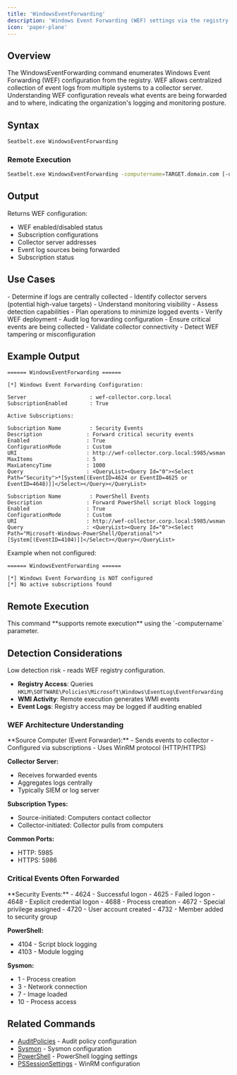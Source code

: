 ```yaml
---
title: 'WindowsEventForwarding'
description: 'Windows Event Forwarding (WEF) settings via the registry'
icon: 'paper-plane'
---
```


## Overview

The WindowsEventForwarding command enumerates Windows Event Forwarding (WEF) configuration from the registry. WEF allows centralized collection of event logs from multiple systems to a collector server. Understanding WEF configuration reveals what events are being forwarded and to where, indicating the organization's logging and monitoring posture.

## Syntax

```bash
Seatbelt.exe WindowsEventForwarding
```

### Remote Execution
```bash
Seatbelt.exe WindowsEventForwarding -computername=TARGET.domain.com [-username=DOMAIN\user -password=pass]
```

## Output

Returns WEF configuration:
- WEF enabled/disabled status
- Subscription configurations
- Collector server addresses
- Event log sources being forwarded
- Subscription status

## Use Cases

<Tabs>
  <Tab title="Red Team">
    - Determine if logs are centrally collected
    - Identify collector servers (potential high-value targets)
    - Understand monitoring visibility
    - Assess detection capabilities
    - Plan operations to minimize logged events
  </Tab>
  <Tab title="Blue Team">
    - Verify WEF deployment
    - Audit log forwarding configuration
    - Ensure critical events are being collected
    - Validate collector connectivity
    - Detect WEF tampering or misconfiguration
  </Tab>
</Tabs>

## Example Output

```
====== WindowsEventForwarding ======

[*] Windows Event Forwarding Configuration:

Server                    : wef-collector.corp.local
SubscriptionEnabled       : True

Active Subscriptions:

Subscription Name         : Security Events
Description              : Forward critical security events
Enabled                  : True
ConfigurationMode        : Custom
URI                      : http://wef-collector.corp.local:5985/wsman
MaxItems                 : 5
MaxLatencyTime           : 1000
Query                    : <QueryList><Query Id="0"><Select Path="Security">*[System[(EventID=4624 or EventID=4625 or EventID=4648)]]</Select></Query></QueryList>

Subscription Name         : PowerShell Events
Description              : Forward PowerShell script block logging
Enabled                  : True
ConfigurationMode        : Custom
URI                      : http://wef-collector.corp.local:5985/wsman
Query                    : <QueryList><Query Id="0"><Select Path="Microsoft-Windows-PowerShell/Operational">*[System[(EventID=4104)]]</Select></Query></QueryList>
```

Example when not configured:
```
====== WindowsEventForwarding ======

[*] Windows Event Forwarding is NOT configured
[*] No active subscriptions found
```

## Remote Execution

<Check>
This command **supports remote execution** using the `-computername` parameter.
</Check>

## Detection Considerations

<Info>
Low detection risk - reads WEF registry configuration.
</Info>

- **Registry Access**: Queries `HKLM\SOFTWARE\Policies\Microsoft\Windows\EventLog\EventForwarding`
- **WMI Activity**: Remote execution generates WMI events
- **Event Logs**: Registry access may be logged if auditing enabled

### WEF Architecture Understanding

<Accordion title="Windows Event Forwarding Components">
**Source Computer (Event Forwarder):**
- Sends events to collector
- Configured via subscriptions
- Uses WinRM protocol (HTTP/HTTPS)

**Collector Server:**
- Receives forwarded events
- Aggregates logs centrally
- Typically SIEM or log server

**Subscription Types:**
- Source-initiated: Computers contact collector
- Collector-initiated: Collector pulls from computers

**Common Ports:**
- HTTP: 5985
- HTTPS: 5986
</Accordion>

### Critical Events Often Forwarded

<Accordion title="Common Event IDs in WEF">
**Security Events:**
- 4624 - Successful logon
- 4625 - Failed logon
- 4648 - Explicit credential logon
- 4688 - Process creation
- 4672 - Special privilege assigned
- 4720 - User account created
- 4732 - Member added to security group

**PowerShell:**
- 4104 - Script block logging
- 4103 - Module logging

**Sysmon:**
- 1 - Process creation
- 3 - Network connection
- 7 - Image loaded
- 10 - Process access
</Accordion>

## Related Commands

- [AuditPolicies](/commands/auditpolicies) - Audit policy configuration
- [Sysmon](/commands/sysmon) - Sysmon configuration
- [PowerShell](/commands/powershell) - PowerShell logging settings
- [PSSessionSettings](/commands/pssessionsettings) - WinRM configuration
